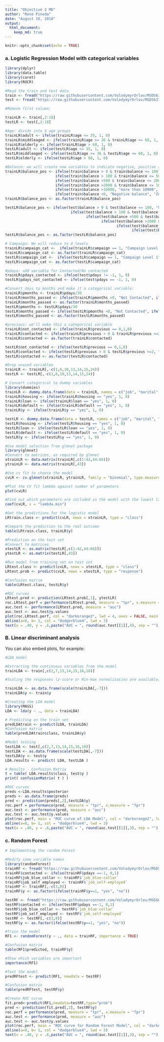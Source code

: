 ```yaml
---
title: "Objective 2 MD"
author: "Rene Pineda"
date: "August 16, 2018"
output:
  html_document:
    keep_md: true
---
```


```r
knitr::opts_chunk$set(echo = TRUE)
```

### a. Logistic Regression Model with categorical variables

```r
library(dplyr)
library(data.table)
library(caret)
library(ROCR)

#Read the train and test data
train <- fread("https://raw.githubusercontent.com/VolodymyrOrlov/MSDS6372_Project2/master/data/bank-balanced-train.csv", stringsAsFactors = TRUE)
test <- fread("https://raw.githubusercontent.com/VolodymyrOrlov/MSDS6372_Project2/master/data/bank-test.csv", stringsAsFactors = TRUE)

#Remove first column:

trainLR <- train[,2:18]
testLR <- test[,2:18]

#Age: divide into 3 age groups
trainLR$adult <- ifelse(trainLR$age <= 35, 1, 0)
trainLR$middleaged <- ifelse(trainLR$age >= 36 & trainLR$age <= 60, 1, 0)
trainLR$elderly <- ifelse(trainLR$age > 60, 1, 0)
testLR$adult <- ifelse(testLR$age <= 35, 1, 0)
testLR$middleaged <- ifelse(testLR$age >= 36 & testLR$age <= 60, 1, 0)
testLR$elderly <- ifelse(testLR$age > 60, 1, 0)

#Balance: we will create new variables to indicate negative, positive and zero balance. 
trainLR$balance_pos <- ifelse(train$balance > 0 & train$balance <= 100, "0 to 100",
                       ifelse(train$balance > 100 & train$balance <= 500, "100 to 500",
                       ifelse(train$balance >500 & train$balance <= 2000, "500 to 2000",
                       ifelse(train$balance >2000 & train$balance <= 10000, "2000 to 10000",
                       ifelse(train$balance >10000, "more than 10000",
                       ifelse(train$balance <0, "Negative balance", "Zero balance"))))))
trainLR$balance_pos <- as.factor(trainLR$balance_pos)

testLR$balance_pos <- ifelse(test$balance > 0 & test$balance <= 100, "0 to 100",
                              ifelse(test$balance > 100 & test$balance <= 500, "100 to 500",
                                     ifelse(test$balance >500 & test$balance <= 2000, "500 to 2000",
                                            ifelse(test$balance >2000 & test$balance <= 10000, "2000 to 10000",
                                                   ifelse(test$balance >10000, "more than 10000",
                                                          ifelse(test$balance <0, "Negative balance", "Zero balance"))))))
testLR$balance_pos <- as.factor(testLR$balance_pos)

# Campaign: We will reduce to 4 levels
trainLR$campaign_cat <-  ifelse(trainLR$campaign == 1, "Campaign Level 1", ifelse(trainLR$campaign ==2, "Campaign Level 2", ifelse(trainLR$campaign==3, "Campaign Level 3", "Campaign Level 4")))
trainLR$campaign_cat <- as.factor(trainLR$campaign_cat)
testLR$campaign_cat <-  ifelse(testLR$campaign == 1, "Campaign Level 1", ifelse(testLR$campaign ==2, "Campaign Level 2", ifelse(testLR$campaign==3, "Campaign Level 3", "Campaign Level 4")))
testLR$campaign_cat <- as.factor(testLR$campaign_cat)

#pdays: add variable for Contacted/No contacted
trainLR$pdays_contacted <- ifelse(test$pdays != -1, 1, 0)
testLR$pdays_not_contacted <- ifelse(test$pdays == -1, 1, 0)

#Convert days to months and make it a categorical variable: 
trainLR$pmonths <- trainLR$pdays/30
trainLR$months_passed <- ifelse(trainLR$pmonths <0, "Not Contacted", ifelse(trainLR$pmonths >= 0 & trainLR$pmonths <=2, "1 or 2 months", ifelse(trainLR$pmonths >2 & trainLR$pmonths <=6, "3 to 6 months", "More than 6 months")))
trainLR$months_passed <- as.factor(trainLR$months_passed)
testLR$pmonths <- testLR$pdays/30
testLR$months_passed <- ifelse(testLR$pmonths <0, "Not Contacted", ifelse(testLR$pmonths >= 0 & testLR$pmonths <=2, "1 or 2 months", ifelse(testLR$pmonths >2 & testLR$pmonths <=6, "3 to 6 months", "More than 6 months")))
testLR$months_passed <- as.factor(testLR$months_passed)

#previous: we'll make this a categorical variable
trainLR$not_contacted <- ifelse(trainLR$previous == 0,1,0)
trainLR$contacted <- ifelse(trainLR$previous > 0 & trainLR$previous <=2, "1 or 2 previous contacts", ifelse(trainLR$previous >2, "More than 2 previous contacts", 0))
trainLR$contacted <- as.factor(trainLR$contacted)

testLR$not_contacted <- ifelse(testLR$previous == 0,1,0)
testLR$contacted <- ifelse(testLR$previous > 0 & testLR$previous <=2, "1 or 2 previous contacts", ifelse(testLR$previous >2, "More than 2 previous contacts", 0))
testLR$contacted <- as.factor(testLR$contacted)

#Drop unused variables
trainLR <- trainLR[,-c(1,6,10,13,14,15,24)]
testLR <- testLR[,-c(1,6,10,13,14,15,24)]

# Convert categorical to dummy variables
library(dummies)
trainLR <- dummy.data.frame(data = trainLR, names = c("job", "marital", "education","month", "poutcome","balance_pos", "campaign_cat", "months_passed", "contacted", "contact"))
trainLR$housing <- ifelse(trainLR$housing == "yes", 1, 0)
trainLR$loan <- ifelse(trainLR$loan == "yes", 1, 0)
trainLR$default <- ifelse(trainLR$default == "yes", 1, 0)
trainLR$y <- ifelse(trainLR$y == "yes", 1, 0)

testLR <- dummy.data.frame(data = testLR, names = c("job", "marital", "education","month", "poutcome","balance_pos", "campaign_cat", "months_passed", "contacted", "contact"))
testLR$housing <- ifelse(testLR$housing == "yes", 1, 0)
testLR$loan <- ifelse(testLR$loan == "yes", 1, 0)
testLR$default <- ifelse(testLR$default == "yes", 1, 0)
testLR$y <- ifelse(testLR$y == "yes", 1, 0)

#Use model selection from glmnet package
library(glmnet)
#Convert to matrices, as required by glmnet
xtrainLR <- data.matrix(trainLR[,c(1:42,44:66)])
ytrainLR <- data.matrix(trainLR[,43])

#Use cv fit to choose the model
cvLR <- cv.glmnet(xtrainLR, ytrainLR, family = "binomial", type.measure = "class", nlambda = 1000)

#Plot the CV fit lambda against number of parameters
plot(cvLR)

#Find out which parameters are included in the model with the lowest lambda
coef(cvLR, s = "lambda.min")

#Get the predictions for the logistic model
LRtrain.class <- predict(cvLR, newx = xtrainLR, type = "class")

#Compare the prediction to the real outcome
table(LRtrain.class, trainLR$y)

#Prediction on the test set
#Convert to matrices
xtestLR <- as.matrix(testLR[,c(1:42,44:66)])
ytestLR <- as.matrix(testLR[,43])

#Run model from training set on test set
LRtest.class <- predict(cvLR, newx = xtestLR, type = "class")
LRtest.prob <- predict(cvLR, newx = xtestLR, type = "response")

#Confusion matrix
table(LRtest.class, testLR$y)

#ROC curves
LRtest.pred <- prediction(LRtest.prob[,1], ytestLR)
roc.LRtest.perf = performance(LRtest.pred, measure = "tpr", x.measure = "fpr")
auc.test <- performance(LRtest.pred, measure = "auc")
auc.test <- auc.test@y.values
plot(roc.LRtest.perf, col = "darkorange2", lwd = 4, axes = FALSE, main = "ROC curve for Logistic Regression Model")
abline(a=0, b= 1, col = "dodgerblue4", lwd = 3)
text(x = .40, y = .6,paste("AUC = ", round(auc.test[[1]],4), sep = ""), col = "darkorange4")
```

### B. Linear discriminant analysis

You can also embed plots, for example:

```r
#LDA model

#Extracting the continuous variables from the model
trainLDA <- train[,c(2,7,13,14,15,16,18)]

#Scaling the responses (z-score or Min-max normalization are available, I chose z-value)

trainLDA <- as.data.frame(scale(trainLDA[,-7]))
trainLDA$y <- train$y

#Creating the LDA model
library(MASS)
LDA <- lda(y ~ ., data = trainLDA)

# Predicting on the train set
predLDAtrain <- predict(LDA, trainLDA)
#Confusion matrix
table(predLDAtrain$class, trainLDA$y)

#Model testing
testLDA <- test[,c(2,7,13,14,15,16,18)]
testLDA <- as.data.frame(scale(testLDA[,-7]))
testLDA$y <- test$y
LDA.results <- predict( LDA, testLDA )

# Results - Confusion Matrix
t = table( LDA.results$class, test$y )
print( confusionMatrix( t ) )

#ROC curves
preds <-LDA.results$posterior
preds <- as.data.frame(preds)
pred <- prediction(preds[,2],testLDA$y)
roc.perf = performance(pred, measure = "tpr", x.measure = "fpr")
auc.test <- performance(pred, measure = "auc")
auc.test <- auc.test@y.values
plot(roc.perf, main = "ROC curve of LDA Model", col = "darkorange2", lwd = 4)
abline(a=0, b= 1, col = "dodgerblue4", lwd = 3)
text(x = .40, y = .6,paste("AUC = ", round(auc.test[[1]],3), sep = ""), col = "darkorange4")
```

### c. Random Forest

```r
# Implementing the random Forest

#Modify some variable names
library(randomForest)
trainRF <- fread("https://raw.githubusercontent.com/VolodymyrOrlov/MSDS6372_Project2/master/data/bank-balanced-train-d.csv")
trainRF$contacted <- ifelse(trainRF$pdays ==-1, 0,1)
trainRF$job_blue_collar <- trainRF$`job_blue-collar`
trainRF$job_self_employed <- trainRF$`job_self-employed`
trainRF <- trainRF[,-c(3,8)]
trainRF$y <- as.factor(ifelse(trainRF$y==1, "yes", "no"))

testRF <- fread("https://raw.githubusercontent.com/VolodymyrOrlov/MSDS6372_Project2/master/data/bank-test-d.csv")
testRF$contacted <- ifelse(testRF$pdays ==-1, 0,1)
testRF$job_blue_collar <- testRF$`job_blue-collar`
testRF$job_self_employed <- testRF$`job_self-employed`
testRF <- testRF[,-c(3,8)]
testRF$y <- as.factor(ifelse(testRF$y==1, "yes", "no"))

#Train the model
RF1 <- randomForest(y ~ ., data = trainRF, importance = TRUE)

#Confusion matrix
table(RF1$predicted, trainRF$y)

#Show which variables are important
importance(RF1)

#Test the model
predRFtest <- predict(RF1, newdata = testRF)

#Confusion matrix
table(predRFtest, testRF$y)

#Create ROC curve
fit.pred<-predict(RF1,newdata=testRF,type="prob")
pred <- prediction(fit.pred[,2], testRF$y)
roc.perf = performance(pred, measure = "tpr", x.measure = "fpr")
auc.test <- performance(pred, measure = "auc")
auc.test <- auc.test@y.values
plot(roc.perf, main = "ROC curve for Random Forest Model", col = "darkorange3", lwd = 4)
abline(a=0, b= 1, col = "dodgerblue4", lwd = 3)
text(x = .40, y = .6,paste("AUC = ", round(auc.test[[1]],3), sep = ""), col = "darkorange4")
```